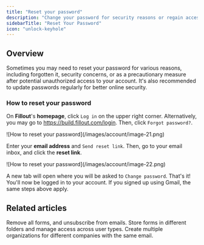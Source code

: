 ```yaml
---
title: "Reset your password"
description: "Change your password for security reasons or regain access to your account if you have forgotten your password."
sidebarTitle: "Reset Your Password"
icon: "unlock-keyhole"
---
```


## Overview

Sometimes you may need to reset your password for various reasons, including forgotten it, security concerns, or as a precautionary measure after potential unauthorized access to your account. It's also recommended to update passwords regularly for better online security.

### How to reset your password

On **Fillout**'s **homepage**, click `Log in` on the upper right corner. Alternatively, you may go to https://build.fillout.com/login. Then, click `Forgot password?`.

<Frame>
  ![How to reset your password](/images/account/image-21.png)
</Frame>

Enter your **email address** and `Send reset link`. Then, go to your email inbox, and click the **reset link**.

<Frame>
  ![How to reset your password](/images/account/image-22.png)
</Frame>

A new tab will open where you will be asked to `Change password`. That's it\! You'll now be logged in to your account. If you signed up using Gmail, the same steps above apply.

## Related articles

<CardGroup cols={3}>
  <Card title="Delete your Fillout account" icon="user-xmark" iconType="regular" color="#FFC738" href="/delete-user-account">
    Remove all forms, and unsubscribe from emails.
  </Card>
  <Card title="Workspaces" icon="folders" iconType="regular" color="#FFC738" href="/workspaces">
    Store forms in different folders and manage access across user types.
  </Card>
  <Card title="Organizations" icon="building" iconType="regular" color="#FFC738" href="/organizations">
    Create multiple organizations for different companies with the same email.
  </Card>
</CardGroup>